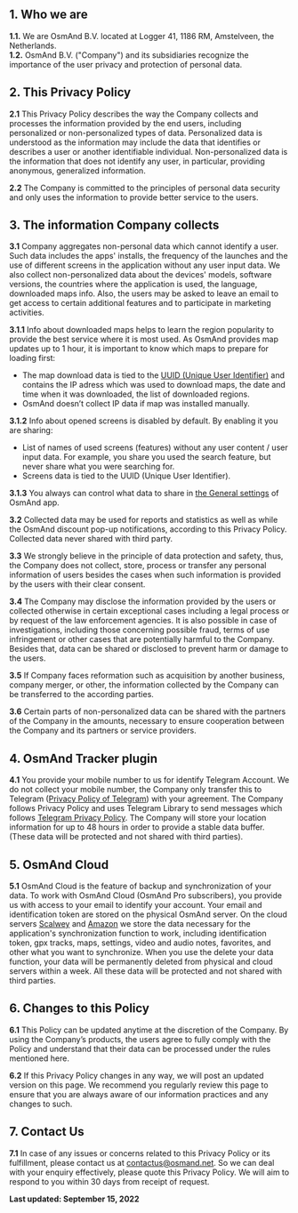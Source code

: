 ## 1. Who we are
**1.1.** We are OsmAnd B.V. located at   Logger 41, 1186 RM, Amstelveen, the Netherlands.    
**1.2.** OsmAnd B.V. ("Company") and its subsidiaries recognize the importance of the user privacy and protection of personal data.  

## 2. This Privacy Policy
**2.1** This Privacy Policy describes the way the Company collects and processes the information provided by the end users, including personalized or non-personalized types of data. Personalized data is understood as the information may include the data that identifies or describes a user or another identifiable individual. Non-personalized data is the information that does not identify any user, in particular, providing anonymous, generalized information.  

**2.2** The Company is committed to the principles of personal data security and only uses the information to provide better service to the users.  

## 3. The information Company collects
**3.1** Company aggregates non-personal data which cannot identify a user. Such data includes the apps' installs, the frequency of the launches and the use of different screens in the application without any user input data. We also collect non-personalized data about the devices' models, software versions, the countries where the application is used, the language, downloaded maps info. Also, the users may be asked to leave an email to get access to certain additional features and to participate in marketing activities.

**3.1.1** Info about downloaded maps helps to learn the region popularity to provide the best service where it is most used. As OsmAnd provides map updates up to 1 hour, it is important to know which maps to prepare for loading first:

- The map download data is tied to the [UUID (Unique User Identifier)](https://osmand.net/docs/legal/terms-of-use#6-unique-user-indentifier) and contains the IP adress which was used to download maps, the date and time when it was downloaded, the list of downloaded regions.
- OsmAnd doesn’t collect IP data if map was installed manually.

**3.1.2** Info about opened screens is disabled by default. By enabling it you are sharing:

- List of names of used screens (features) without any user content / user input data. For example, you share you used the search feature, but never share what you were searching for.  
- Screens data is tied to the UUID (Unique User Identifier).

**3.1.3** You always can control what data to share in [the General settings](https://osmand.net/docs/user/personal/global-settings#privacy-and-security) of OsmAnd app.

**3.2** Collected data may be used for reports and statistics as well as while the OsmAnd discount pop-up notifications, according to this Privacy Policy. Collected data never shared with third party.

**3.3** We strongly believe in the principle of data protection and safety, thus, the Company does not collect, store, process or transfer any personal information of users besides the cases when such information is provided by the users with their clear consent.  

**3.4** The Company may disclose the information provided by the users or collected otherwise in certain exceptional cases including a legal process or by request of the law enforcement agencies. It is also possible in case of investigations, including those concerning possible fraud, terms of use infringement or other cases that are potentially harmful to the Company. Besides that, data can be shared or disclosed to prevent harm or damage to the users.  

**3.5** If Company faces reformation such as acquisition by another business, company merger, or other, the information collected by the Company can be transferred to the according parties.  

**3.6** Certain parts of non-personalized data can be shared with the partners of the Company in the amounts, necessary to ensure cooperation between the Company and its partners or service providers.  

## 4. OsmAnd Tracker plugin
**4.1** You provide your mobile number to us for identify Telegram Account. We do not collect your mobile number, the Company only transfer this to Telegram (<a href="https://telegram.org/privacy">Privacy Policy of Telegram</a>) with your agreement. The Company follows Privacy Policy and uses Telegram Library to send messages which follows <a href="https://telegram.org/privacy">Telegram Privacy Policy</a>. The Company will store your location information for up to 48 hours in order to provide a stable data buffer. (These data will be protected and not shared with third parties). 

## 5. OsmAnd Cloud
**5.1** OsmAnd Cloud is the feature of backup and synchronization of your data. To work with OsmAnd Cloud (OsmAnd Pro subscribers), you provide us with access to your email to identify your account. Your email and identification token are stored on the physical OsmAnd server. On the cloud servers [Scalwey](https://images-www.scaleway.com/wp-content/uploads/2020/09/16075241/EN-Privacy-Policy-2020.pdf) and [Amazon](https://aws.amazon.com/privacy/) we store the data necessary for the application's synchronization function to work, including identification token, gpx tracks, maps, settings, video and audio notes, favorites, and other what you want to synchronize. When you use the delete your data function, your data will be permanently deleted from physical and cloud servers within a week. All these data will be protected and not shared with third parties. 

## 6. Changes to this Policy
**6.1** This Policy can be updated anytime at the discretion of the Company. By using the Company’s products, the users agree to fully comply with the Policy and understand that their data can be processed under the rules mentioned here.  

**6.2** If this Privacy Policy changes in any way, we will post an updated version on this page.  We recommend you regularly review this page to ensure that you are always aware of our information practices and any changes to such.  

## 7. Contact Us
**7.1** In case of any issues or concerns related to this Privacy Policy or its fulfillment, please contact us at contactus@osmand.net. So we can deal with your enquiry effectively, please quote this Privacy Policy. We will aim to respond to you within 30 days from receipt of request.  

**Last updated: September 15, 2022**
